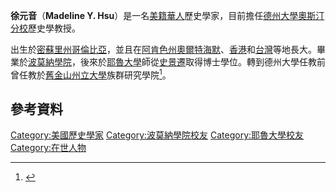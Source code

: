 '''徐元音'''（'''Madeline Y. Hsu'''）{{BD|1967年|10月3日||}}是一名[[美籍華人|美籍華人]]歷史學家，目前擔任[[德州大學奧斯汀分校|德州大學奧斯汀分校]]歷史學教授。

出生於[[密蘇里州|密蘇里州]][[哥倫比亞_(密蘇里州)|哥倫比亞]]，並且在[[阿肯色州|阿肯色州]][[奥爾特海默_(阿肯色州)|奧爾特海默]]、[[香港|香港]]和[[台灣|台灣]]等地長大。畢業於[[波莫納學院|波莫納學院]]，後來於[[耶魯大學|耶魯大學]]師從[[史景遷|史景遷]]取得博士學位。轉到德州大學任教前曾任教於[[舊金山州立大學|舊金山州立大學]]族群研究學院<ref>{{Cite web |url=https://liberalarts.utexas.edu/history/faculty/myh95 |title=Madeline Y. Hsu - UT College of Liberal Arts |access-date=2021-02-12 |archive-date=2021-11-17 |archive-url=https://web.archive.org/web/20211117204800/https://liberalarts.utexas.edu/history/faculty/myh95 }}</ref>。

==參考資料==
{{reflist}}
{{DEFAULTSORT:Hsu}}
[[Category:美國歷史學家|Category:美國歷史學家]]
[[Category:波莫納學院校友|Category:波莫納學院校友]]
[[Category:耶魯大學校友|Category:耶魯大學校友]]
[[Category:在世人物|Category:在世人物]]
{{bio-stub}}